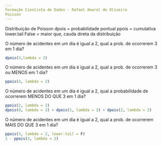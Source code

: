```yaml
---
Formação Cientista de Dados - Rafael Amaral de Oliveira
Poisson
---
```

Distribuição de Poisson
dpois = probabilidade pontual
ppois = cumulativa
lower.tail False = maior que, cauda direta da distribuição

O número de acidentes em um dia é igual a 2, qual a prob. de ocorrerem 3 em 1 dia?
```r
dpois(3,lambda = 2)
```
O número de acidentes em um dia é igual a 2, qual a prob. de ocorrerem 3 ou MENOS em 1 dia?
```r
ppois(3, lambda = 2)
```
O número de acidentes em um dia é igual a 2, qual a probabilidade de ocorrerem MENOS DO QUE 3 em 1 dia?
```r
ppois(2, lambda = 2)
dpois(0, lambda = 2) + dpois(1, lambda = 2) + dpois(2, lambda = 2)
```
O número de acidentes em um dia é igual a 2, qual a prob. de ocorrerem MAIS DO QUE 3 em 1 dia?
```r
ppois(3, lambda = 2, lower.tail = F)
1 - ppois(3, lambda = 2)
```